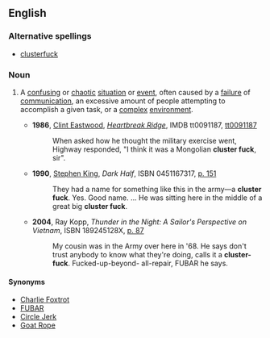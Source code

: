 ==English==

===Alternative spellings===
*[[clusterfuck]]

===Noun===
{{en-noun|sg=[[cluster]] [[fuck]]}}

# {{context|US|military|slang}} A [[confusing]] or [[chaotic]] [[situation]] or [[event]], often caused by a [[failure]] of  [[communication]], an excessive amount of people attempting to accomplish a given task, or a [[complex]] [[environment]].
#* '''1986''', [[w:Clint Eastwood|Clint Eastwood]], ''[[w:Heartbreak Ridge|Heartbreak Ridge]]'', IMDB tt0091187, [http://www.imdb.com/title/tt0091187/ tt0091187]
#*: When asked how he thought the military exercise went, Highway responded, "I think it was a  Mongolian '''cluster fuck''', sir".
#* '''1990''', [[w:Stephen King|Stephen King]], ''Dark Half'', ISBN 0451167317, [http://books.google.com/books?id=v0Zd99d0xLkC&q=%22cluster+fuck%22+date:0-1994&dq=%22cluster+fuck%22+date:0-1994&pgis=1 p. 151]
#*: They had a name for something like this in the army—a '''cluster fuck'''. Yes. Good name. ... He was sitting here in the middle of a great big '''cluster fuck'''.
#* '''2004''', Ray Kopp, ''Thunder in the Night: A Sailor's Perspective on Vietnam'', ISBN 189245128X, [http://books.google.com/books?id=T53y42RaR7cC&pg=PA87&ots=yJpU0kl8BL&dq=%22cluster+fuck%22+intitle:thunder&sig=0FGfLgiGEP3Yu9JQe1KsDjzwDKw p. 87]
#*: My cousin was in the Army over here in '68.  He says don't trust anybody to know what they're doing, calls it a '''cluster-fuck'''.  Fucked-up-beyond- all-repair, FUBAR he says.

====Synonyms====
* [[Charlie Foxtrot]]
* [[FUBAR]]
* [[Circle Jerk]]
* [[Goat Rope]]